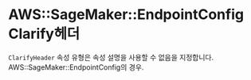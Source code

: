 # AWS::SageMaker::EndpointConfig Clarify헤더

`ClarifyHeader` 속성 유형은 속성 설명을 사용할 수 없음을 지정합니다. AWS::SageMaker::EndpointConfig의 경우.
